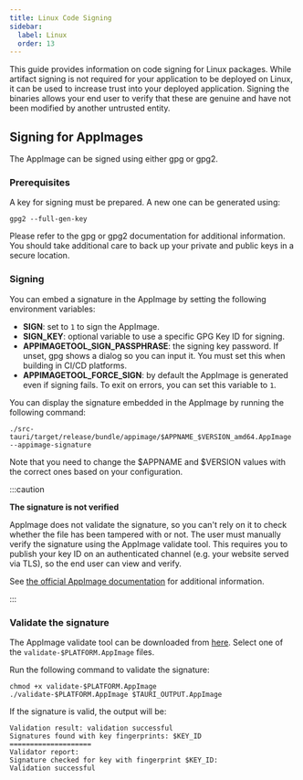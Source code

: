```yaml
---
title: Linux Code Signing
sidebar:
  label: Linux
  order: 13
---
```


This guide provides information on code signing for Linux packages.
While artifact signing is not required for your application to be deployed on Linux,
it can be used to increase trust into your deployed application.
Signing the binaries allows your end user to verify that these are genuine and have not been modified by another untrusted entity.

## Signing for AppImages

The AppImage can be signed using either gpg or gpg2.

### Prerequisites

A key for signing must be prepared. A new one can be generated using:

```shell
gpg2 --full-gen-key
```

Please refer to the gpg or gpg2 documentation for additional information.
You should take additional care to back up your private and public keys in a secure location.

### Signing

You can embed a signature in the AppImage by setting the following environment variables:

- **SIGN**: set to `1` to sign the AppImage.
- **SIGN_KEY**: optional variable to use a specific GPG Key ID for signing.
- **APPIMAGETOOL_SIGN_PASSPHRASE**: the signing key password. If unset, gpg shows a dialog so you can input it. You must set this when building in CI/CD platforms.
- **APPIMAGETOOL_FORCE_SIGN**: by default the AppImage is generated even if signing fails. To exit on errors, you can set this variable to `1`.

You can display the signature embedded in the AppImage by running the following command:

```shell
./src-tauri/target/release/bundle/appimage/$APPNAME_$VERSION_amd64.AppImage --appimage-signature
```

Note that you need to change the $APPNAME and $VERSION values with the correct ones based on your configuration.

:::caution

**The signature is not verified**

AppImage does not validate the signature, so you can't rely on it to check whether the file has been tampered with or not.
The user must manually verify the signature using the AppImage validate tool.
This requires you to publish your key ID on an authenticated channel (e.g. your website served via TLS),
so the end user can view and verify.

See [the official AppImage documentation] for additional information.

:::

[the official appimage documentation]: https://docs.appimage.org/packaging-guide/optional/signatures.html

### Validate the signature

The AppImage validate tool can be downloaded from [here](https://github.com/AppImageCommunity/AppImageUpdate/releases/tag/continuous).
Select one of the `validate-$PLATFORM.AppImage` files.

Run the following command to validate the signature:

```shell
chmod +x validate-$PLATFORM.AppImage
./validate-$PLATFORM.AppImage $TAURI_OUTPUT.AppImage
```

If the signature is valid, the output will be:

```
Validation result: validation successful
Signatures found with key fingerprints: $KEY_ID
====================
Validator report:
Signature checked for key with fingerprint $KEY_ID:
Validation successful
```
